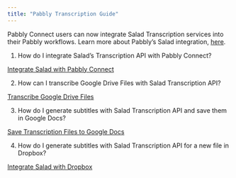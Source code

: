```yaml
---
title: "Pabbly Transcription Guide"
---
```


Pabbly Connect users can now integrate Salad Transcription services into their Pabbly workflows. Learn more about Pabbly’s Salad integration, [here](https://www.pabbly.com/connect/integrations/salad-transcription-api/). 

1. How do I integrate Salad’s Transcription API with Pabbly Connect?

[Integrate Salad with Pabbly Connect](https://www.youtube.com/watch?v=J_mGtXCJLmc)

2. How can I transcribe Google Drive Files with Salad Transcription API?

[Transcribe Google Drive Files](https://www.youtube.com/watch?v=2UK2ZH8SvRI)

3. How do I generate subtitles with Salad Transcription API and save them in Google Docs?

[Save Transcription Files to Google Docs](https://www.youtube.com/watch?v=KqhY6LZVrB4)

4. How do I generate subtitles with Salad Transcription API for a new file in Dropbox?

[Integrate Salad with Dropbox](https://www.youtube.com/watch?v=6B1AebSTi5o)